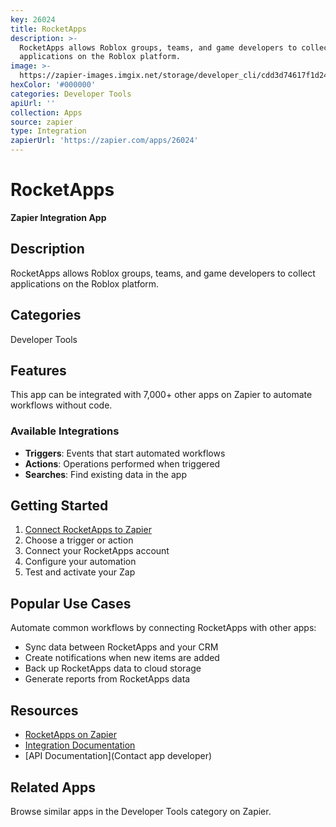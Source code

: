```yaml
---
key: 26024
title: RocketApps
description: >-
  RocketApps allows Roblox groups, teams, and game developers to collect
  applications on the Roblox platform.
image: >-
  https://zapier-images.imgix.net/storage/developer_cli/cdd3d74617f1d243101094fad4c326a4.png?auto=format%2Ccompress&ixlib=python-3.0.0&q=50
hexColor: '#000000'
categories: Developer Tools
apiUrl: ''
collection: Apps
source: zapier
type: Integration
zapierUrl: 'https://zapier.com/apps/26024'
---
```

# RocketApps

**Zapier Integration App**

## Description

RocketApps allows Roblox groups, teams, and game developers to collect applications on the Roblox platform.

## Categories

Developer Tools

## Features

This app can be integrated with 7,000+ other apps on Zapier to automate workflows without code.

### Available Integrations

- **Triggers**: Events that start automated workflows
- **Actions**: Operations performed when triggered
- **Searches**: Find existing data in the app

## Getting Started

1. [Connect RocketApps to Zapier](https://zapier.com/apps/26024)
2. Choose a trigger or action
3. Connect your RocketApps account
4. Configure your automation
5. Test and activate your Zap

## Popular Use Cases

Automate common workflows by connecting RocketApps with other apps:

- Sync data between RocketApps and your CRM
- Create notifications when new items are added
- Back up RocketApps data to cloud storage
- Generate reports from RocketApps data

## Resources

- [RocketApps on Zapier](https://zapier.com/apps/26024)
- [Integration Documentation](https://zapier.com/apps/26024/integrations)
- [API Documentation](Contact app developer)

## Related Apps

Browse similar apps in the Developer Tools category on Zapier.
